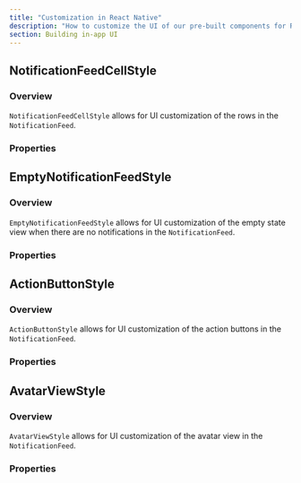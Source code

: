 ```yaml
---
title: "Customization in React Native"
description: "How to customize the UI of our pre-built components for React Native."
section: Building in-app UI
---
```


## NotificationFeedCellStyle

### Overview

`NotificationFeedCellStyle` allows for UI customization of the rows in the `NotificationFeed`.

### Properties

<Attributes>
  <Attribute
    name="unreadNotificationCircleColor"
    type="string"
    description="Color of the unread circle indicator in the top left of the row."
  />
  <Attribute
    name="showAvatarView"
    type="boolean"
    description="Determines whether to show the avatar/initials view in the upper left corner of the row."
  />
  <Attribute
    name="avatarViewStyle"
    type="AvatarViewStyle"
    description="Customizes the styling of the avatar view."
  />
  <Attribute
    name="primaryActionButtonStyle"
    type="ActionButtonStyle"
    description="Customizes the styling of primary action buttons."
  />
  <Attribute
    name="secondaryActionButtonStyle"
    type="ActionButtonStyle"
    description="Customizes the styling of secondary action buttons."
  />
  <Attribute
    name="tertiaryActionButtonStyle"
    type="ActionButtonStyle"
    description="Customizes the styling of tertiary action buttons."
  />
  <Attribute
    name="sentAtDateFormatter"
    type="Intl.DateTimeFormat"
    description="Formatter for the sent timestamp at the bottom of the row."
  />
  <Attribute
    name="sentAtDateTextStyle"
    type="TextStyle"
    description="Text style for the sent timestamp."
  />
  <Attribute
    name="htmlStyles"
    type="Record<string, TextStyle | ViewStyle | ImageStyle>"
    description="Customizes the CSS styles of the HTML content in the notification body."
  />
</Attributes>

## EmptyNotificationFeedStyle

### Overview

`EmptyNotificationFeedStyle` allows for UI customization of the empty state view when there are no notifications in the `NotificationFeed`.

### Properties

<Attributes>
  <Attribute
    name="titleString"
    type="string"
    description="The title text displayed when the feed is empty."
  />
  <Attribute
    name="subtitleString"
    type="string"
    description="The subtitle text displayed when the feed is empty."
  />
  <Attribute
    name="titleStyle"
    type="TextStyle"
    description="Customizes the style of the title text."
  />
  <Attribute
    name="subtitleStyle"
    type="TextStyle"
    description="Customizes the style of the subtitle text."
  />
  <Attribute
    name="iconStyle"
    type="ImageStyle"
    description="Customizes the style of the icon displayed in the empty state view."
  />
  <Attribute
    name="icon"
    type="string"
    description="The URL or local path to the icon image displayed in the empty state view."
  />
</Attributes>

## ActionButtonStyle

### Overview

`ActionButtonStyle` allows for UI customization of the action buttons in the `NotificationFeed`.

### Properties

<Attributes>
  <Attribute
    name="buttonContainerStyle"
    type="ViewStyle"
    description="Customizes the container style of the action button."
  />
  <Attribute
    name="buttonTextStyle"
    type="TextStyle"
    description="Customizes the text style of the action button."
  />
  <Attribute
    name="buttonIconStyle"
    type="ImageStyle"
    description="Customizes the icon style of the action button."
  />
</Attributes>

## AvatarViewStyle

### Overview

`AvatarViewStyle` allows for UI customization of the avatar view in the `NotificationFeed`.

### Properties

<Attributes>
  <Attribute
    name="container"
    type="ViewStyle"
    description="Customizes the overall container style of the avatar view."
  />
  <Attribute
    name="image"
    type="ImageStyle"
    description="Customizes the image style of the avatar view."
  />
  <Attribute
    name="text"
    type="TextStyle"
    description="Customizes the text style for initials when no avatar image is available."
  />
</Attributes>
